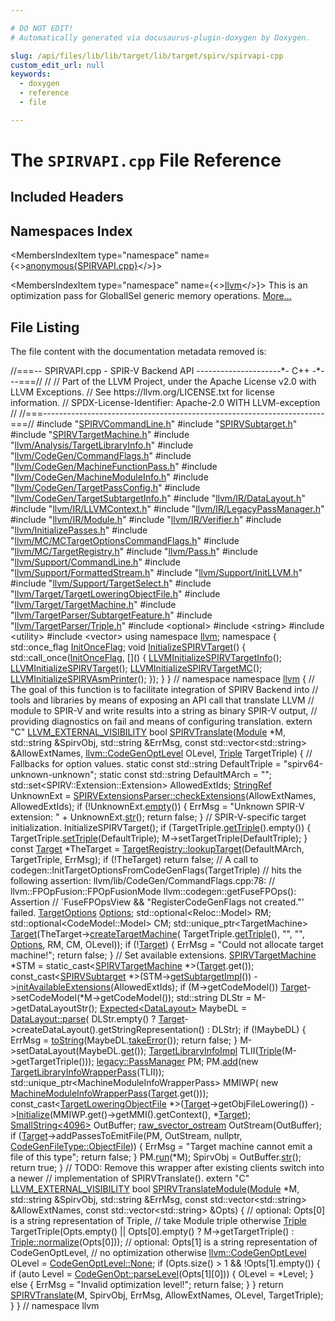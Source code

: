 ```yaml
---

# DO NOT EDIT!
# Automatically generated via docusaurus-plugin-doxygen by Doxygen.

slug: /api/files/lib/lib/target/lib/target/spirv/spirvapi-cpp
custom_edit_url: null
keywords:
  - doxygen
  - reference
  - file

---
```





# The `SPIRVAPI.cpp` File Reference

<DoxygenPage pluginConfig={pluginConfig}>



## Included Headers

<IncludesList>
<IncludesListItem
  filePath="SPIRVCommandLine.h"
  permalink="/docs/api/files/lib/lib/target/lib/target/spirv/spirvcommandline-h"
  isLocal="true" />
<IncludesListItem
  filePath="SPIRVSubtarget.h"
  permalink="/docs/api/files/lib/lib/target/lib/target/spirv/spirvsubtarget-h"
  isLocal="true" />
<IncludesListItem
  filePath="SPIRVTargetMachine.h"
  permalink="/docs/api/files/lib/lib/target/lib/target/spirv/spirvtargetmachine-h"
  isLocal="true" />
<IncludesListItem
  filePath="llvm/Analysis/TargetLibraryInfo.h"
  permalink="/docs/api/files/include/include/llvm/include/llvm/analysis/targetlibraryinfo-h"
  isLocal="true" />
<IncludesListItem
  filePath="llvm/CodeGen/CommandFlags.h"
  permalink="/docs/api/files/include/include/llvm/include/llvm/codegen/commandflags-h"
  isLocal="true" />
<IncludesListItem
  filePath="llvm/CodeGen/MachineFunctionPass.h"
  permalink="/docs/api/files/include/include/llvm/include/llvm/codegen/machinefunctionpass-h"
  isLocal="true" />
<IncludesListItem
  filePath="llvm/CodeGen/MachineModuleInfo.h"
  permalink="/docs/api/files/include/include/llvm/include/llvm/codegen/machinemoduleinfo-h"
  isLocal="true" />
<IncludesListItem
  filePath="llvm/CodeGen/TargetPassConfig.h"
  permalink="/docs/api/files/include/include/llvm/include/llvm/codegen/targetpassconfig-h"
  isLocal="true" />
<IncludesListItem
  filePath="llvm/CodeGen/TargetSubtargetInfo.h"
  permalink="/docs/api/files/include/include/llvm/include/llvm/codegen/targetsubtargetinfo-h"
  isLocal="true" />
<IncludesListItem
  filePath="llvm/IR/DataLayout.h"
  permalink="/docs/api/files/include/include/llvm/include/llvm/ir/datalayout-h"
  isLocal="true" />
<IncludesListItem
  filePath="llvm/IR/LLVMContext.h"
  permalink="/docs/api/files/include/include/llvm/include/llvm/ir/llvmcontext-h"
  isLocal="true" />
<IncludesListItem
  filePath="llvm/IR/LegacyPassManager.h"
  permalink="/docs/api/files/include/include/llvm/include/llvm/ir/legacypassmanager-h"
  isLocal="true" />
<IncludesListItem
  filePath="llvm/IR/Module.h"
  permalink="/docs/api/files/include/include/llvm/include/llvm/ir/module-h"
  isLocal="true" />
<IncludesListItem
  filePath="llvm/IR/Verifier.h"
  permalink="/docs/api/files/include/include/llvm/include/llvm/ir/verifier-h"
  isLocal="true" />
<IncludesListItem
  filePath="llvm/InitializePasses.h"
  permalink="/docs/api/files/include/include/llvm/initializepasses-h"
  isLocal="true" />
<IncludesListItem
  filePath="llvm/MC/MCTargetOptionsCommandFlags.h"
  permalink="/docs/api/files/include/include/llvm/include/llvm/mc/mctargetoptionscommandflags-h"
  isLocal="true" />
<IncludesListItem
  filePath="llvm/MC/TargetRegistry.h"
  permalink="/docs/api/files/include/include/llvm/include/llvm/mc/targetregistry-h"
  isLocal="true" />
<IncludesListItem
  filePath="llvm/Pass.h"
  permalink="/docs/api/files/include/include/llvm/pass-h"
  isLocal="true" />
<IncludesListItem
  filePath="llvm/Support/CommandLine.h"
  permalink="/docs/api/files/include/include/llvm/include/llvm/support/commandline-h"
  isLocal="true" />
<IncludesListItem
  filePath="llvm/Support/FormattedStream.h"
  permalink="/docs/api/files/include/include/llvm/include/llvm/support/formattedstream-h"
  isLocal="true" />
<IncludesListItem
  filePath="llvm/Support/InitLLVM.h"
  permalink="/docs/api/files/include/include/llvm/include/llvm/support/initllvm-h"
  isLocal="true" />
<IncludesListItem
  filePath="llvm/Support/TargetSelect.h"
  permalink="/docs/api/files/include/include/llvm/include/llvm/support/targetselect-h"
  isLocal="true" />
<IncludesListItem
  filePath="llvm/Target/TargetLoweringObjectFile.h"
  permalink="/docs/api/files/include/include/llvm/include/llvm/target/targetloweringobjectfile-h"
  isLocal="true" />
<IncludesListItem
  filePath="llvm/Target/TargetMachine.h"
  permalink="/docs/api/files/include/include/llvm/include/llvm/target/targetmachine-h"
  isLocal="true" />
<IncludesListItem
  filePath="llvm/TargetParser/SubtargetFeature.h"
  permalink="/docs/api/files/include/include/llvm/include/llvm/targetparser/subtargetfeature-h"
  isLocal="true" />
<IncludesListItem
  filePath="llvm/TargetParser/Triple.h"
  permalink="/docs/api/files/include/include/llvm/include/llvm/targetparser/triple-h"
  isLocal="true" />
<IncludesListItem
  filePath="optional"
  permalink=""
  isLocal="false" />
<IncludesListItem
  filePath="string"
  permalink=""
  isLocal="false" />
<IncludesListItem
  filePath="utility"
  permalink=""
  isLocal="false" />
<IncludesListItem
  filePath="vector"
  permalink=""
  isLocal="false" />
</IncludesList>

## Namespaces Index

<MembersIndex>

<MembersIndexItem
  type="namespace"
  name={<><a href="/docs/api/namespaces/anonymous-spirvapi-cpp-">anonymous&#123;SPIRVAPI.cpp&#125;</a></>}>
</MembersIndexItem>

<MembersIndexItem
  type="namespace"
  name={<><a href="/docs/api/namespaces/llvm">llvm</a></>}>
This is an optimization pass for GlobalISel generic memory operations. <a href="/docs/api/namespaces/llvm/#details">More...</a>
</MembersIndexItem>

</MembersIndex>


## File Listing

The file content with the documentation metadata removed is:

<ProgramListing>

<Link id="l00001" /><CodeLine lineNumber="1"><Highlight kind="comment">//===-- SPIRVAPI.cpp - SPIR-V Backend API ---------------------&#42;- C++ -&#42;---===//</Highlight><Highlight kind="normal"></Highlight></CodeLine>
<Link id="l00002" /><CodeLine lineNumber="2"><Highlight kind="normal"></Highlight><Highlight kind="comment">//</Highlight><Highlight kind="normal"></Highlight></CodeLine>
<Link id="l00003" /><CodeLine lineNumber="3"><Highlight kind="normal"></Highlight><Highlight kind="comment">// Part of the LLVM Project, under the Apache License v2.0 with LLVM Exceptions.</Highlight><Highlight kind="normal"></Highlight></CodeLine>
<Link id="l00004" /><CodeLine lineNumber="4"><Highlight kind="normal"></Highlight><Highlight kind="comment">// See https://llvm.org/LICENSE.txt for license information.</Highlight><Highlight kind="normal"></Highlight></CodeLine>
<Link id="l00005" /><CodeLine lineNumber="5"><Highlight kind="normal"></Highlight><Highlight kind="comment">// SPDX-License-Identifier: Apache-2.0 WITH LLVM-exception</Highlight><Highlight kind="normal"></Highlight></CodeLine>
<Link id="l00006" /><CodeLine lineNumber="6"><Highlight kind="normal"></Highlight><Highlight kind="comment">//</Highlight><Highlight kind="normal"></Highlight></CodeLine>
<Link id="l00007" /><CodeLine lineNumber="7"><Highlight kind="normal"></Highlight><Highlight kind="comment">//===----------------------------------------------------------------------===//</Highlight><Highlight kind="normal"></Highlight></CodeLine>
<Link id="l00008" /><CodeLine lineNumber="8"><Highlight kind="normal"></Highlight></CodeLine>
<Link id="l00009" /><CodeLine lineNumber="9"><Highlight kind="normal"></Highlight><Highlight kind="preprocessor">#include &quot;<a href="/docs/api/files/lib/lib/target/lib/target/spirv/spirvcommandline-h">SPIRVCommandLine.h</a>&quot;</Highlight><Highlight kind="normal"></Highlight></CodeLine>
<Link id="l00010" /><CodeLine lineNumber="10"><Highlight kind="normal"></Highlight><Highlight kind="preprocessor">#include &quot;<a href="/docs/api/files/lib/lib/target/lib/target/spirv/spirvsubtarget-h">SPIRVSubtarget.h</a>&quot;</Highlight><Highlight kind="normal"></Highlight></CodeLine>
<Link id="l00011" /><CodeLine lineNumber="11"><Highlight kind="normal"></Highlight><Highlight kind="preprocessor">#include &quot;<a href="/docs/api/files/lib/lib/target/lib/target/spirv/spirvtargetmachine-h">SPIRVTargetMachine.h</a>&quot;</Highlight><Highlight kind="normal"></Highlight></CodeLine>
<Link id="l00012" /><CodeLine lineNumber="12"><Highlight kind="normal"></Highlight><Highlight kind="preprocessor">#include &quot;<a href="/docs/api/files/include/include/llvm/include/llvm/analysis/targetlibraryinfo-h">llvm/Analysis/TargetLibraryInfo.h</a>&quot;</Highlight><Highlight kind="normal"></Highlight></CodeLine>
<Link id="l00013" /><CodeLine lineNumber="13"><Highlight kind="normal"></Highlight><Highlight kind="preprocessor">#include &quot;<a href="/docs/api/files/include/include/llvm/include/llvm/codegen/commandflags-h">llvm/CodeGen/CommandFlags.h</a>&quot;</Highlight><Highlight kind="normal"></Highlight></CodeLine>
<Link id="l00014" /><CodeLine lineNumber="14"><Highlight kind="normal"></Highlight><Highlight kind="preprocessor">#include &quot;<a href="/docs/api/files/include/include/llvm/include/llvm/codegen/machinefunctionpass-h">llvm/CodeGen/MachineFunctionPass.h</a>&quot;</Highlight><Highlight kind="normal"></Highlight></CodeLine>
<Link id="l00015" /><CodeLine lineNumber="15"><Highlight kind="normal"></Highlight><Highlight kind="preprocessor">#include &quot;<a href="/docs/api/files/include/include/llvm/include/llvm/codegen/machinemoduleinfo-h">llvm/CodeGen/MachineModuleInfo.h</a>&quot;</Highlight><Highlight kind="normal"></Highlight></CodeLine>
<Link id="l00016" /><CodeLine lineNumber="16"><Highlight kind="normal"></Highlight><Highlight kind="preprocessor">#include &quot;<a href="/docs/api/files/include/include/llvm/include/llvm/codegen/targetpassconfig-h">llvm/CodeGen/TargetPassConfig.h</a>&quot;</Highlight><Highlight kind="normal"></Highlight></CodeLine>
<Link id="l00017" /><CodeLine lineNumber="17"><Highlight kind="normal"></Highlight><Highlight kind="preprocessor">#include &quot;<a href="/docs/api/files/include/include/llvm/include/llvm/codegen/targetsubtargetinfo-h">llvm/CodeGen/TargetSubtargetInfo.h</a>&quot;</Highlight><Highlight kind="normal"></Highlight></CodeLine>
<Link id="l00018" /><CodeLine lineNumber="18"><Highlight kind="normal"></Highlight><Highlight kind="preprocessor">#include &quot;<a href="/docs/api/files/include/include/llvm/include/llvm/ir/datalayout-h">llvm/IR/DataLayout.h</a>&quot;</Highlight><Highlight kind="normal"></Highlight></CodeLine>
<Link id="l00019" /><CodeLine lineNumber="19"><Highlight kind="normal"></Highlight><Highlight kind="preprocessor">#include &quot;<a href="/docs/api/files/include/include/llvm/include/llvm/ir/llvmcontext-h">llvm/IR/LLVMContext.h</a>&quot;</Highlight><Highlight kind="normal"></Highlight></CodeLine>
<Link id="l00020" /><CodeLine lineNumber="20"><Highlight kind="normal"></Highlight><Highlight kind="preprocessor">#include &quot;<a href="/docs/api/files/include/include/llvm/include/llvm/ir/legacypassmanager-h">llvm/IR/LegacyPassManager.h</a>&quot;</Highlight><Highlight kind="normal"></Highlight></CodeLine>
<Link id="l00021" /><CodeLine lineNumber="21"><Highlight kind="normal"></Highlight><Highlight kind="preprocessor">#include &quot;<a href="/docs/api/files/include/include/llvm/include/llvm/ir/module-h">llvm/IR/Module.h</a>&quot;</Highlight><Highlight kind="normal"></Highlight></CodeLine>
<Link id="l00022" /><CodeLine lineNumber="22"><Highlight kind="normal"></Highlight><Highlight kind="preprocessor">#include &quot;<a href="/docs/api/files/include/include/llvm/include/llvm/ir/verifier-h">llvm/IR/Verifier.h</a>&quot;</Highlight><Highlight kind="normal"></Highlight></CodeLine>
<Link id="l00023" /><CodeLine lineNumber="23"><Highlight kind="normal"></Highlight><Highlight kind="preprocessor">#include &quot;<a href="/docs/api/files/include/include/llvm/initializepasses-h">llvm/InitializePasses.h</a>&quot;</Highlight><Highlight kind="normal"></Highlight></CodeLine>
<Link id="l00024" /><CodeLine lineNumber="24"><Highlight kind="normal"></Highlight><Highlight kind="preprocessor">#include &quot;<a href="/docs/api/files/include/include/llvm/include/llvm/mc/mctargetoptionscommandflags-h">llvm/MC/MCTargetOptionsCommandFlags.h</a>&quot;</Highlight><Highlight kind="normal"></Highlight></CodeLine>
<Link id="l00025" /><CodeLine lineNumber="25"><Highlight kind="normal"></Highlight><Highlight kind="preprocessor">#include &quot;<a href="/docs/api/files/include/include/llvm/include/llvm/mc/targetregistry-h">llvm/MC/TargetRegistry.h</a>&quot;</Highlight><Highlight kind="normal"></Highlight></CodeLine>
<Link id="l00026" /><CodeLine lineNumber="26"><Highlight kind="normal"></Highlight><Highlight kind="preprocessor">#include &quot;<a href="/docs/api/files/include/include/llvm/pass-h">llvm/Pass.h</a>&quot;</Highlight><Highlight kind="normal"></Highlight></CodeLine>
<Link id="l00027" /><CodeLine lineNumber="27"><Highlight kind="normal"></Highlight><Highlight kind="preprocessor">#include &quot;<a href="/docs/api/files/include/include/llvm/include/llvm/support/commandline-h">llvm/Support/CommandLine.h</a>&quot;</Highlight><Highlight kind="normal"></Highlight></CodeLine>
<Link id="l00028" /><CodeLine lineNumber="28"><Highlight kind="normal"></Highlight><Highlight kind="preprocessor">#include &quot;<a href="/docs/api/files/include/include/llvm/include/llvm/support/formattedstream-h">llvm/Support/FormattedStream.h</a>&quot;</Highlight><Highlight kind="normal"></Highlight></CodeLine>
<Link id="l00029" /><CodeLine lineNumber="29"><Highlight kind="normal"></Highlight><Highlight kind="preprocessor">#include &quot;<a href="/docs/api/files/include/include/llvm/include/llvm/support/initllvm-h">llvm/Support/InitLLVM.h</a>&quot;</Highlight><Highlight kind="normal"></Highlight></CodeLine>
<Link id="l00030" /><CodeLine lineNumber="30"><Highlight kind="normal"></Highlight><Highlight kind="preprocessor">#include &quot;<a href="/docs/api/files/include/include/llvm/include/llvm/support/targetselect-h">llvm/Support/TargetSelect.h</a>&quot;</Highlight><Highlight kind="normal"></Highlight></CodeLine>
<Link id="l00031" /><CodeLine lineNumber="31"><Highlight kind="normal"></Highlight><Highlight kind="preprocessor">#include &quot;<a href="/docs/api/files/include/include/llvm/include/llvm/target/targetloweringobjectfile-h">llvm/Target/TargetLoweringObjectFile.h</a>&quot;</Highlight><Highlight kind="normal"></Highlight></CodeLine>
<Link id="l00032" /><CodeLine lineNumber="32"><Highlight kind="normal"></Highlight><Highlight kind="preprocessor">#include &quot;<a href="/docs/api/files/include/include/llvm/include/llvm/target/targetmachine-h">llvm/Target/TargetMachine.h</a>&quot;</Highlight><Highlight kind="normal"></Highlight></CodeLine>
<Link id="l00033" /><CodeLine lineNumber="33"><Highlight kind="normal"></Highlight><Highlight kind="preprocessor">#include &quot;<a href="/docs/api/files/include/include/llvm/include/llvm/targetparser/subtargetfeature-h">llvm/TargetParser/SubtargetFeature.h</a>&quot;</Highlight><Highlight kind="normal"></Highlight></CodeLine>
<Link id="l00034" /><CodeLine lineNumber="34"><Highlight kind="normal"></Highlight><Highlight kind="preprocessor">#include &quot;<a href="/docs/api/files/include/include/llvm/include/llvm/targetparser/triple-h">llvm/TargetParser/Triple.h</a>&quot;</Highlight><Highlight kind="normal"></Highlight></CodeLine>
<Link id="l00035" /><CodeLine lineNumber="35"><Highlight kind="normal"></Highlight><Highlight kind="preprocessor">#include &lt;optional&gt;</Highlight><Highlight kind="normal"></Highlight></CodeLine>
<Link id="l00036" /><CodeLine lineNumber="36"><Highlight kind="normal"></Highlight><Highlight kind="preprocessor">#include &lt;string&gt;</Highlight><Highlight kind="normal"></Highlight></CodeLine>
<Link id="l00037" /><CodeLine lineNumber="37"><Highlight kind="normal"></Highlight><Highlight kind="preprocessor">#include &lt;utility&gt;</Highlight><Highlight kind="normal"></Highlight></CodeLine>
<Link id="l00038" /><CodeLine lineNumber="38"><Highlight kind="normal"></Highlight><Highlight kind="preprocessor">#include &lt;vector&gt;</Highlight><Highlight kind="normal"></Highlight></CodeLine>
<Link id="l00039" /><CodeLine lineNumber="39"><Highlight kind="normal"></Highlight></CodeLine>
<Link id="l00040" /><CodeLine lineNumber="40"><Highlight kind="normal"></Highlight><Highlight kind="keyword">using namespace </Highlight><Highlight kind="normal"><a href="/docs/api/namespaces/llvm">llvm</a>;</Highlight></CodeLine>
<Link id="l00041" /><CodeLine lineNumber="41"><Highlight kind="normal"></Highlight></CodeLine>
<Link id="l00042" /><CodeLine lineNumber="42" lineLink="/docs/api/namespaces/anonymous-spirvapi-cpp-"><Highlight kind="normal"></Highlight><Highlight kind="keyword">namespace </Highlight><Highlight kind="normal">&#123;</Highlight></CodeLine>
<Link id="l00043" /><CodeLine lineNumber="43"><Highlight kind="normal"></Highlight></CodeLine>
<Link id="l00044" /><CodeLine lineNumber="44" lineLink="/docs/api/namespaces/anonymous-spirvapi-cpp-/#a3bd3e6afe703c9e5978847a040139e94"><Highlight kind="normal">std::once&#95;flag <a href="/docs/api/namespaces/anonymous-spirvapi-cpp-/#a3bd3e6afe703c9e5978847a040139e94">InitOnceFlag</a>;</Highlight></CodeLine>
<Link id="l00045" /><CodeLine lineNumber="45" lineLink="/docs/api/namespaces/anonymous-spirvapi-cpp-/#aab23f4c76e5ebe2ab3d8ae0a0babffc6"><Highlight kind="normal"></Highlight><Highlight kind="keywordtype">void</Highlight><Highlight kind="normal"> <a href="/docs/api/namespaces/anonymous-spirvapi-cpp-/#aab23f4c76e5ebe2ab3d8ae0a0babffc6">InitializeSPIRVTarget</a>() &#123;</Highlight></CodeLine>
<Link id="l00046" /><CodeLine lineNumber="46"><Highlight kind="normal">  std::call&#95;once(<a href="/docs/api/namespaces/anonymous-spirvapi-cpp-/#a3bd3e6afe703c9e5978847a040139e94">InitOnceFlag</a>, &#91;&#93;() &#123;</Highlight></CodeLine>
<Link id="l00047" /><CodeLine lineNumber="47"><Highlight kind="normal">    <a href="/docs/api/files/lib/lib/target/lib/target/spirv/lib/target/spirv/targetinfo/spirvtargetinfo-cpp/#ae4afd27cf19cb5c6c4eea7af67677b32">LLVMInitializeSPIRVTargetInfo</a>();</Highlight></CodeLine>
<Link id="l00048" /><CodeLine lineNumber="48"><Highlight kind="normal">    <a href="/docs/api/files/lib/lib/target/lib/target/spirv/spirvtargetmachine-cpp/#aa3b9ca78bbd44f9b9c4417b261aa1175">LLVMInitializeSPIRVTarget</a>();</Highlight></CodeLine>
<Link id="l00049" /><CodeLine lineNumber="49"><Highlight kind="normal">    <a href="/docs/api/files/lib/lib/target/lib/target/spirv/lib/target/spirv/mctargetdesc/spirvmctargetdesc-cpp/#a9615460be0935d2aab84ea024c2d821b">LLVMInitializeSPIRVTargetMC</a>();</Highlight></CodeLine>
<Link id="l00050" /><CodeLine lineNumber="50"><Highlight kind="normal">    <a href="/docs/api/files/lib/lib/target/lib/target/spirv/spirvasmprinter-cpp/#a342e1e4047a4dc10fb8178734def15ff">LLVMInitializeSPIRVAsmPrinter</a>();</Highlight></CodeLine>
<Link id="l00051" /><CodeLine lineNumber="51"><Highlight kind="normal">  &#125;);</Highlight></CodeLine>
<Link id="l00052" /><CodeLine lineNumber="52"><Highlight kind="normal">&#125;</Highlight></CodeLine>
<Link id="l00053" /><CodeLine lineNumber="53"><Highlight kind="normal">&#125; </Highlight><Highlight kind="comment">// namespace</Highlight><Highlight kind="normal"></Highlight></CodeLine>
<Link id="l00054" /><CodeLine lineNumber="54"><Highlight kind="normal"></Highlight></CodeLine>
<Link id="l00055" /><CodeLine lineNumber="55"><Highlight kind="normal"></Highlight><Highlight kind="keyword">namespace </Highlight><Highlight kind="normal"><a href="/docs/api/namespaces/llvm">llvm</a> &#123;</Highlight></CodeLine>
<Link id="l00056" /><CodeLine lineNumber="56"><Highlight kind="normal"></Highlight></CodeLine>
<Link id="l00057" /><CodeLine lineNumber="57"><Highlight kind="normal"></Highlight><Highlight kind="comment">// The goal of this function is to facilitate integration of SPIRV Backend into</Highlight><Highlight kind="normal"></Highlight></CodeLine>
<Link id="l00058" /><CodeLine lineNumber="58"><Highlight kind="normal"></Highlight><Highlight kind="comment">// tools and libraries by means of exposing an API call that translate LLVM</Highlight><Highlight kind="normal"></Highlight></CodeLine>
<Link id="l00059" /><CodeLine lineNumber="59"><Highlight kind="normal"></Highlight><Highlight kind="comment">// module to SPIR-V and write results into a string as binary SPIR-V output,</Highlight><Highlight kind="normal"></Highlight></CodeLine>
<Link id="l00060" /><CodeLine lineNumber="60"><Highlight kind="normal"></Highlight><Highlight kind="comment">// providing diagnostics on fail and means of configuring translation.</Highlight><Highlight kind="normal"></Highlight></CodeLine>
<Link id="l00061" /><CodeLine lineNumber="61"><Highlight kind="normal"></Highlight><Highlight kind="keyword">extern</Highlight><Highlight kind="normal"> </Highlight><Highlight kind="stringliteral">&quot;C&quot;</Highlight><Highlight kind="normal"> <a href="/docs/api/files/include/include/llvm/include/llvm/support/compiler-h/#adeb6f14d9f377993d79fae2efb34ecac">LLVM&#95;EXTERNAL&#95;VISIBILITY</a> </Highlight><Highlight kind="keywordtype">bool</Highlight><Highlight kind="normal"></Highlight></CodeLine>
<Link id="l00062" /><CodeLine lineNumber="62" lineLink="/docs/api/namespaces/llvm/#a6d9c43797976f73bdbe0c75995f84865"><Highlight kind="normal"><a href="/docs/api/namespaces/llvm/#a6d9c43797976f73bdbe0c75995f84865">SPIRVTranslate</a>(<a href="/docs/api/classes/llvm/module">Module</a> &#42;M, std::string &amp;SpirvObj, std::string &amp;ErrMsg,</Highlight></CodeLine>
<Link id="l00063" /><CodeLine lineNumber="63"><Highlight kind="normal">               </Highlight><Highlight kind="keyword">const</Highlight><Highlight kind="normal"> std::vector&lt;std::string&gt; &amp;AllowExtNames,</Highlight></CodeLine>
<Link id="l00064" /><CodeLine lineNumber="64"><Highlight kind="normal">               <a href="/docs/api/namespaces/llvm/#a8ec1bf8d7b792ca9fac56f8514db18d2">llvm::CodeGenOptLevel</a> OLevel, <a href="/docs/api/classes/llvm/triple">Triple</a> TargetTriple) &#123;</Highlight></CodeLine>
<Link id="l00065" /><CodeLine lineNumber="65"><Highlight kind="normal">  </Highlight><Highlight kind="comment">// Fallbacks for option values.</Highlight><Highlight kind="normal"></Highlight></CodeLine>
<Link id="l00066" /><CodeLine lineNumber="66"><Highlight kind="normal">  </Highlight><Highlight kind="keyword">static</Highlight><Highlight kind="normal"> </Highlight><Highlight kind="keyword">const</Highlight><Highlight kind="normal"> std::string DefaultTriple = </Highlight><Highlight kind="stringliteral">&quot;spirv64-unknown-unknown&quot;</Highlight><Highlight kind="normal">;</Highlight></CodeLine>
<Link id="l00067" /><CodeLine lineNumber="67"><Highlight kind="normal">  </Highlight><Highlight kind="keyword">static</Highlight><Highlight kind="normal"> </Highlight><Highlight kind="keyword">const</Highlight><Highlight kind="normal"> std::string DefaultMArch = </Highlight><Highlight kind="stringliteral">&quot;&quot;</Highlight><Highlight kind="normal">;</Highlight></CodeLine>
<Link id="l00068" /><CodeLine lineNumber="68"><Highlight kind="normal"></Highlight></CodeLine>
<Link id="l00069" /><CodeLine lineNumber="69"><Highlight kind="normal">  std::set&lt;SPIRV::Extension::Extension&gt; AllowedExtIds;</Highlight></CodeLine>
<Link id="l00070" /><CodeLine lineNumber="70"><Highlight kind="normal">  <a href="/docs/api/classes/llvm/stringref">StringRef</a> UnknownExt =</Highlight></CodeLine>
<Link id="l00071" /><CodeLine lineNumber="71"><Highlight kind="normal">      <a href="/docs/api/structs/llvm/spirvextensionsparser/#a1565934563ca4588b6385767ae235516">SPIRVExtensionsParser::checkExtensions</a>(AllowExtNames, AllowedExtIds);</Highlight></CodeLine>
<Link id="l00072" /><CodeLine lineNumber="72"><Highlight kind="normal">  </Highlight><Highlight kind="keywordflow">if</Highlight><Highlight kind="normal"> (!UnknownExt.<a href="/docs/api/classes/llvm/stringref/#a2dc80c585ad5882da8cae7b5968f7e74">empty</a>()) &#123;</Highlight></CodeLine>
<Link id="l00073" /><CodeLine lineNumber="73"><Highlight kind="normal">    ErrMsg = </Highlight><Highlight kind="stringliteral">&quot;Unknown SPIR-V extension: &quot;</Highlight><Highlight kind="normal"> + UnknownExt.<a href="/docs/api/classes/llvm/stringref/#a223dd14e7d12bc5cea01889b972a98b2">str</a>();</Highlight></CodeLine>
<Link id="l00074" /><CodeLine lineNumber="74"><Highlight kind="normal">    </Highlight><Highlight kind="keywordflow">return</Highlight><Highlight kind="normal"> </Highlight><Highlight kind="keyword">false</Highlight><Highlight kind="normal">;</Highlight></CodeLine>
<Link id="l00075" /><CodeLine lineNumber="75"><Highlight kind="normal">  &#125;</Highlight></CodeLine>
<Link id="l00076" /><CodeLine lineNumber="76"><Highlight kind="normal"></Highlight></CodeLine>
<Link id="l00077" /><CodeLine lineNumber="77"><Highlight kind="normal">  </Highlight><Highlight kind="comment">// SPIR-V-specific target initialization.</Highlight><Highlight kind="normal"></Highlight></CodeLine>
<Link id="l00078" /><CodeLine lineNumber="78"><Highlight kind="normal">  InitializeSPIRVTarget();</Highlight></CodeLine>
<Link id="l00079" /><CodeLine lineNumber="79"><Highlight kind="normal"></Highlight></CodeLine>
<Link id="l00080" /><CodeLine lineNumber="80"><Highlight kind="normal">  </Highlight><Highlight kind="keywordflow">if</Highlight><Highlight kind="normal"> (TargetTriple.<a href="/docs/api/classes/llvm/triple/#a7bc9985614536143e793244dfb66028c">getTriple</a>().empty()) &#123;</Highlight></CodeLine>
<Link id="l00081" /><CodeLine lineNumber="81"><Highlight kind="normal">    TargetTriple.<a href="/docs/api/classes/llvm/triple/#a58ffeec08324cdbd301158e5ef874cc3">setTriple</a>(DefaultTriple);</Highlight></CodeLine>
<Link id="l00082" /><CodeLine lineNumber="82"><Highlight kind="normal">    M-&gt;setTargetTriple(DefaultTriple);</Highlight></CodeLine>
<Link id="l00083" /><CodeLine lineNumber="83"><Highlight kind="normal">  &#125;</Highlight></CodeLine>
<Link id="l00084" /><CodeLine lineNumber="84"><Highlight kind="normal">  </Highlight><Highlight kind="keyword">const</Highlight><Highlight kind="normal"> <a href="/docs/api/classes/llvm/target">Target</a> &#42;TheTarget =</Highlight></CodeLine>
<Link id="l00085" /><CodeLine lineNumber="85"><Highlight kind="normal">      <a href="/docs/api/structs/llvm/targetregistry/#a85a69009ec328d5835241f56fb62cc6d">TargetRegistry::lookupTarget</a>(DefaultMArch, TargetTriple, ErrMsg);</Highlight></CodeLine>
<Link id="l00086" /><CodeLine lineNumber="86"><Highlight kind="normal">  </Highlight><Highlight kind="keywordflow">if</Highlight><Highlight kind="normal"> (!TheTarget)</Highlight></CodeLine>
<Link id="l00087" /><CodeLine lineNumber="87"><Highlight kind="normal">    </Highlight><Highlight kind="keywordflow">return</Highlight><Highlight kind="normal"> </Highlight><Highlight kind="keyword">false</Highlight><Highlight kind="normal">;</Highlight></CodeLine>
<Link id="l00088" /><CodeLine lineNumber="88"><Highlight kind="normal"></Highlight></CodeLine>
<Link id="l00089" /><CodeLine lineNumber="89"><Highlight kind="normal">  </Highlight><Highlight kind="comment">// A call to codegen::InitTargetOptionsFromCodeGenFlags(TargetTriple)</Highlight><Highlight kind="normal"></Highlight></CodeLine>
<Link id="l00090" /><CodeLine lineNumber="90"><Highlight kind="normal">  </Highlight><Highlight kind="comment">// hits the following assertion: llvm/lib/CodeGen/CommandFlags.cpp:78:</Highlight><Highlight kind="normal"></Highlight></CodeLine>
<Link id="l00091" /><CodeLine lineNumber="91"><Highlight kind="normal">  </Highlight><Highlight kind="comment">// llvm::FPOpFusion::FPOpFusionMode llvm::codegen::getFuseFPOps(): Assertion</Highlight><Highlight kind="normal"></Highlight></CodeLine>
<Link id="l00092" /><CodeLine lineNumber="92"><Highlight kind="normal">  </Highlight><Highlight kind="comment">// &#96;FuseFPOpsView &amp;&amp; &quot;RegisterCodeGenFlags not created.&quot;&#39; failed.</Highlight><Highlight kind="normal"></Highlight></CodeLine>
<Link id="l00093" /><CodeLine lineNumber="93"><Highlight kind="normal">  <a href="/docs/api/classes/llvm/targetoptions">TargetOptions</a> <a href="/docs/api/files/lib/lib/debuginfo/lib/debuginfo/logicalview/lib/debuginfo/logicalview/core/lvoptions-cpp/#ab4088b7a11f3cbc38ac16a6e9c72494e">Options</a>;</Highlight></CodeLine>
<Link id="l00094" /><CodeLine lineNumber="94"><Highlight kind="normal">  std::optional&lt;Reloc::Model&gt; RM;</Highlight></CodeLine>
<Link id="l00095" /><CodeLine lineNumber="95"><Highlight kind="normal">  std::optional&lt;CodeModel::Model&gt; CM;</Highlight></CodeLine>
<Link id="l00096" /><CodeLine lineNumber="96"><Highlight kind="normal">  std::unique&#95;ptr&lt;TargetMachine&gt; <a href="/docs/api/classes/llvm/target">Target</a>(TheTarget-&gt;<a href="/docs/api/classes/llvm/target/#a97b31e68ba164458a37e49e7d1053fc1">createTargetMachine</a>(</Highlight></CodeLine>
<Link id="l00097" /><CodeLine lineNumber="97"><Highlight kind="normal">      TargetTriple.<a href="/docs/api/classes/llvm/triple/#a7bc9985614536143e793244dfb66028c">getTriple</a>(), </Highlight><Highlight kind="stringliteral">&quot;&quot;</Highlight><Highlight kind="normal">, </Highlight><Highlight kind="stringliteral">&quot;&quot;</Highlight><Highlight kind="normal">, <a href="/docs/api/files/lib/lib/debuginfo/lib/debuginfo/logicalview/lib/debuginfo/logicalview/core/lvoptions-cpp/#ab4088b7a11f3cbc38ac16a6e9c72494e">Options</a>, RM, CM, OLevel));</Highlight></CodeLine>
<Link id="l00098" /><CodeLine lineNumber="98"><Highlight kind="normal">  </Highlight><Highlight kind="keywordflow">if</Highlight><Highlight kind="normal"> (!<a href="/docs/api/classes/llvm/target">Target</a>) &#123;</Highlight></CodeLine>
<Link id="l00099" /><CodeLine lineNumber="99"><Highlight kind="normal">    ErrMsg = </Highlight><Highlight kind="stringliteral">&quot;Could not allocate target machine!&quot;</Highlight><Highlight kind="normal">;</Highlight></CodeLine>
<Link id="l00100" /><CodeLine lineNumber="100"><Highlight kind="normal">    </Highlight><Highlight kind="keywordflow">return</Highlight><Highlight kind="normal"> </Highlight><Highlight kind="keyword">false</Highlight><Highlight kind="normal">;</Highlight></CodeLine>
<Link id="l00101" /><CodeLine lineNumber="101"><Highlight kind="normal">  &#125;</Highlight></CodeLine>
<Link id="l00102" /><CodeLine lineNumber="102"><Highlight kind="normal"></Highlight></CodeLine>
<Link id="l00103" /><CodeLine lineNumber="103"><Highlight kind="normal">  </Highlight><Highlight kind="comment">// Set available extensions.</Highlight><Highlight kind="normal"></Highlight></CodeLine>
<Link id="l00104" /><CodeLine lineNumber="104"><Highlight kind="normal">  <a href="/docs/api/classes/llvm/spirvtargetmachine">SPIRVTargetMachine</a> &#42;STM = </Highlight><Highlight kind="keyword">static&#95;cast&lt;</Highlight><Highlight kind="normal"><a href="/docs/api/classes/llvm/spirvtargetmachine">SPIRVTargetMachine</a> &#42;</Highlight><Highlight kind="keyword">&gt;</Highlight><Highlight kind="normal">(<a href="/docs/api/classes/llvm/target">Target</a>.get());</Highlight></CodeLine>
<Link id="l00105" /><CodeLine lineNumber="105"><Highlight kind="normal">  </Highlight><Highlight kind="keyword">const&#95;cast&lt;</Highlight><Highlight kind="normal"><a href="/docs/api/classes/llvm/spirvsubtarget">SPIRVSubtarget</a> &#42;</Highlight><Highlight kind="keyword">&gt;</Highlight><Highlight kind="normal">(STM-&gt;<a href="/docs/api/classes/llvm/spirvtargetmachine/#a82e0d4a5c02bd217bcc784e2aaea7835">getSubtargetImpl</a>())</Highlight></CodeLine>
<Link id="l00106" /><CodeLine lineNumber="106"><Highlight kind="normal">      -&gt;<a href="/docs/api/classes/llvm/spirvsubtarget/#ab80111a60a76be072a54e1299e3b1536">initAvailableExtensions</a>(AllowedExtIds);</Highlight></CodeLine>
<Link id="l00107" /><CodeLine lineNumber="107"><Highlight kind="normal"></Highlight></CodeLine>
<Link id="l00108" /><CodeLine lineNumber="108"><Highlight kind="normal">  </Highlight><Highlight kind="keywordflow">if</Highlight><Highlight kind="normal"> (M-&gt;getCodeModel())</Highlight></CodeLine>
<Link id="l00109" /><CodeLine lineNumber="109"><Highlight kind="normal">    <a href="/docs/api/classes/llvm/target">Target</a>-&gt;setCodeModel(&#42;M-&gt;getCodeModel());</Highlight></CodeLine>
<Link id="l00110" /><CodeLine lineNumber="110"><Highlight kind="normal"></Highlight></CodeLine>
<Link id="l00111" /><CodeLine lineNumber="111"><Highlight kind="normal">  std::string DLStr = M-&gt;getDataLayoutStr();</Highlight></CodeLine>
<Link id="l00112" /><CodeLine lineNumber="112"><Highlight kind="normal">  <a href="/docs/api/classes/llvm/expected">Expected&lt;DataLayout&gt;</a> MaybeDL = <a href="/docs/api/classes/llvm/datalayout/#af9e5099e50182fb0c8dcfb57c476bd2c">DataLayout::parse</a>(</Highlight></CodeLine>
<Link id="l00113" /><CodeLine lineNumber="113"><Highlight kind="normal">      DLStr.empty() ? <a href="/docs/api/classes/llvm/target">Target</a>-&gt;createDataLayout().getStringRepresentation()</Highlight></CodeLine>
<Link id="l00114" /><CodeLine lineNumber="114"><Highlight kind="normal">                    : DLStr);</Highlight></CodeLine>
<Link id="l00115" /><CodeLine lineNumber="115"><Highlight kind="normal">  </Highlight><Highlight kind="keywordflow">if</Highlight><Highlight kind="normal"> (!MaybeDL) &#123;</Highlight></CodeLine>
<Link id="l00116" /><CodeLine lineNumber="116"><Highlight kind="normal">    ErrMsg = <a href="/docs/api/namespaces/llvm/#aba83a013c55b19255697393a10d9165e">toString</a>(MaybeDL.<a href="/docs/api/classes/llvm/expected/#a94789df4ebd03dc008e8adebaa66ac1f">takeError</a>());</Highlight></CodeLine>
<Link id="l00117" /><CodeLine lineNumber="117"><Highlight kind="normal">    </Highlight><Highlight kind="keywordflow">return</Highlight><Highlight kind="normal"> </Highlight><Highlight kind="keyword">false</Highlight><Highlight kind="normal">;</Highlight></CodeLine>
<Link id="l00118" /><CodeLine lineNumber="118"><Highlight kind="normal">  &#125;</Highlight></CodeLine>
<Link id="l00119" /><CodeLine lineNumber="119"><Highlight kind="normal">  M-&gt;setDataLayout(MaybeDL.<a href="/docs/api/classes/llvm/expected/#ad26ecbb6920f4ea55f5ed4f64e52342d">get</a>());</Highlight></CodeLine>
<Link id="l00120" /><CodeLine lineNumber="120"><Highlight kind="normal"></Highlight></CodeLine>
<Link id="l00121" /><CodeLine lineNumber="121"><Highlight kind="normal">  <a href="/docs/api/classes/llvm/targetlibraryinfoimpl">TargetLibraryInfoImpl</a> TLII(<a href="/docs/api/classes/llvm/triple">Triple</a>(M-&gt;getTargetTriple()));</Highlight></CodeLine>
<Link id="l00122" /><CodeLine lineNumber="122"><Highlight kind="normal">  <a href="/docs/api/classes/llvm/legacy/passmanager">legacy::PassManager</a> PM;</Highlight></CodeLine>
<Link id="l00123" /><CodeLine lineNumber="123"><Highlight kind="normal">  PM.<a href="/docs/api/classes/llvm/legacy/passmanager/#a0b57c8c0b51669836bd9adc00b2e8f40">add</a>(</Highlight><Highlight kind="keyword">new</Highlight><Highlight kind="normal"> <a href="/docs/api/classes/llvm/targetlibraryinfowrapperpass">TargetLibraryInfoWrapperPass</a>(TLII));</Highlight></CodeLine>
<Link id="l00124" /><CodeLine lineNumber="124"><Highlight kind="normal">  std::unique&#95;ptr&lt;MachineModuleInfoWrapperPass&gt; MMIWP(</Highlight></CodeLine>
<Link id="l00125" /><CodeLine lineNumber="125"><Highlight kind="normal">      </Highlight><Highlight kind="keyword">new</Highlight><Highlight kind="normal"> <a href="/docs/api/classes/llvm/machinemoduleinfowrapperpass">MachineModuleInfoWrapperPass</a>(<a href="/docs/api/classes/llvm/target">Target</a>.get()));</Highlight></CodeLine>
<Link id="l00126" /><CodeLine lineNumber="126"><Highlight kind="normal">  </Highlight><Highlight kind="keyword">const&#95;cast&lt;</Highlight><Highlight kind="normal"><a href="/docs/api/classes/llvm/targetloweringobjectfile">TargetLoweringObjectFile</a> &#42;</Highlight><Highlight kind="keyword">&gt;</Highlight><Highlight kind="normal">(<a href="/docs/api/classes/llvm/target">Target</a>-&gt;getObjFileLowering())</Highlight></CodeLine>
<Link id="l00127" /><CodeLine lineNumber="127"><Highlight kind="normal">      -&gt;<a href="/docs/api/classes/llvm/targetloweringobjectfile/#a61a9950a12d517382dd40feb73973aea">Initialize</a>(MMIWP.get()-&gt;getMMI().getContext(), &#42;<a href="/docs/api/classes/llvm/target">Target</a>);</Highlight></CodeLine>
<Link id="l00128" /><CodeLine lineNumber="128"><Highlight kind="normal"></Highlight></CodeLine>
<Link id="l00129" /><CodeLine lineNumber="129"><Highlight kind="normal">  <a href="/docs/api/classes/llvm/smallstring">SmallString&lt;4096&gt;</a> OutBuffer;</Highlight></CodeLine>
<Link id="l00130" /><CodeLine lineNumber="130"><Highlight kind="normal">  <a href="/docs/api/classes/llvm/raw-svector-ostream">raw&#95;svector&#95;ostream</a> OutStream(OutBuffer);</Highlight></CodeLine>
<Link id="l00131" /><CodeLine lineNumber="131"><Highlight kind="normal">  </Highlight><Highlight kind="keywordflow">if</Highlight><Highlight kind="normal"> (<a href="/docs/api/classes/llvm/target">Target</a>-&gt;addPassesToEmitFile(PM, OutStream, </Highlight><Highlight kind="keyword">nullptr</Highlight><Highlight kind="normal">,</Highlight></CodeLine>
<Link id="l00132" /><CodeLine lineNumber="132"><Highlight kind="normal">                                  <a href="/docs/api/namespaces/llvm/#a73b761f8d40500a5a28889569526b260a95aca07e95d9459c1bb31f4e7f9fda10">CodeGenFileType::ObjectFile</a>)) &#123;</Highlight></CodeLine>
<Link id="l00133" /><CodeLine lineNumber="133"><Highlight kind="normal">    ErrMsg = </Highlight><Highlight kind="stringliteral">&quot;Target machine cannot emit a file of this type&quot;</Highlight><Highlight kind="normal">;</Highlight></CodeLine>
<Link id="l00134" /><CodeLine lineNumber="134"><Highlight kind="normal">    </Highlight><Highlight kind="keywordflow">return</Highlight><Highlight kind="normal"> </Highlight><Highlight kind="keyword">false</Highlight><Highlight kind="normal">;</Highlight></CodeLine>
<Link id="l00135" /><CodeLine lineNumber="135"><Highlight kind="normal">  &#125;</Highlight></CodeLine>
<Link id="l00136" /><CodeLine lineNumber="136"><Highlight kind="normal"></Highlight></CodeLine>
<Link id="l00137" /><CodeLine lineNumber="137"><Highlight kind="normal">  PM.<a href="/docs/api/classes/llvm/legacy/passmanager/#a2bdbe49f025814f15cd9c82aa08a389b">run</a>(&#42;M);</Highlight></CodeLine>
<Link id="l00138" /><CodeLine lineNumber="138"><Highlight kind="normal">  SpirvObj = OutBuffer.<a href="/docs/api/classes/llvm/smallstring/#af5dd7241878be5eed07736eb156bb10b">str</a>();</Highlight></CodeLine>
<Link id="l00139" /><CodeLine lineNumber="139"><Highlight kind="normal"></Highlight></CodeLine>
<Link id="l00140" /><CodeLine lineNumber="140"><Highlight kind="normal">  </Highlight><Highlight kind="keywordflow">return</Highlight><Highlight kind="normal"> </Highlight><Highlight kind="keyword">true</Highlight><Highlight kind="normal">;</Highlight></CodeLine>
<Link id="l00141" /><CodeLine lineNumber="141"><Highlight kind="normal">&#125;</Highlight></CodeLine>
<Link id="l00142" /><CodeLine lineNumber="142"><Highlight kind="normal"></Highlight></CodeLine>
<Link id="l00143" /><CodeLine lineNumber="143"><Highlight kind="normal"></Highlight><Highlight kind="comment">// TODO: Remove this wrapper after existing clients switch into a newer</Highlight><Highlight kind="normal"></Highlight></CodeLine>
<Link id="l00144" /><CodeLine lineNumber="144"><Highlight kind="normal"></Highlight><Highlight kind="comment">// implementation of SPIRVTranslate().</Highlight><Highlight kind="normal"></Highlight></CodeLine>
<Link id="l00145" /><CodeLine lineNumber="145"><Highlight kind="normal"></Highlight><Highlight kind="keyword">extern</Highlight><Highlight kind="normal"> </Highlight><Highlight kind="stringliteral">&quot;C&quot;</Highlight><Highlight kind="normal"> <a href="/docs/api/files/include/include/llvm/include/llvm/support/compiler-h/#adeb6f14d9f377993d79fae2efb34ecac">LLVM&#95;EXTERNAL&#95;VISIBILITY</a> </Highlight><Highlight kind="keywordtype">bool</Highlight><Highlight kind="normal"></Highlight></CodeLine>
<Link id="l00146" /><CodeLine lineNumber="146" lineLink="/docs/api/namespaces/llvm/#ab3e1cccbbbb64f0a0ae8546c703e9b81"><Highlight kind="normal"><a href="/docs/api/namespaces/llvm/#ab3e1cccbbbb64f0a0ae8546c703e9b81">SPIRVTranslateModule</a>(<a href="/docs/api/classes/llvm/module">Module</a> &#42;M, std::string &amp;SpirvObj, std::string &amp;ErrMsg,</Highlight></CodeLine>
<Link id="l00147" /><CodeLine lineNumber="147"><Highlight kind="normal">                     </Highlight><Highlight kind="keyword">const</Highlight><Highlight kind="normal"> std::vector&lt;std::string&gt; &amp;AllowExtNames,</Highlight></CodeLine>
<Link id="l00148" /><CodeLine lineNumber="148"><Highlight kind="normal">                     </Highlight><Highlight kind="keyword">const</Highlight><Highlight kind="normal"> std::vector&lt;std::string&gt; &amp;Opts) &#123;</Highlight></CodeLine>
<Link id="l00149" /><CodeLine lineNumber="149"><Highlight kind="normal">  </Highlight><Highlight kind="comment">// optional: Opts&#91;0&#93; is a string representation of Triple,</Highlight><Highlight kind="normal"></Highlight></CodeLine>
<Link id="l00150" /><CodeLine lineNumber="150"><Highlight kind="normal">  </Highlight><Highlight kind="comment">// take Module triple otherwise</Highlight><Highlight kind="normal"></Highlight></CodeLine>
<Link id="l00151" /><CodeLine lineNumber="151"><Highlight kind="normal">  <a href="/docs/api/classes/llvm/triple">Triple</a> TargetTriple(Opts.empty() || Opts&#91;0&#93;.empty()</Highlight></CodeLine>
<Link id="l00152" /><CodeLine lineNumber="152"><Highlight kind="normal">                          ? M-&gt;getTargetTriple()</Highlight></CodeLine>
<Link id="l00153" /><CodeLine lineNumber="153"><Highlight kind="normal">                          : <a href="/docs/api/classes/llvm/triple/#a5c2fb6bace55f9b58ed0ba9fe363299e">Triple::normalize</a>(Opts&#91;0&#93;));</Highlight></CodeLine>
<Link id="l00154" /><CodeLine lineNumber="154"><Highlight kind="normal">  </Highlight><Highlight kind="comment">// optional: Opts&#91;1&#93; is a string representation of CodeGenOptLevel,</Highlight><Highlight kind="normal"></Highlight></CodeLine>
<Link id="l00155" /><CodeLine lineNumber="155"><Highlight kind="normal">  </Highlight><Highlight kind="comment">// no optimization otherwise</Highlight><Highlight kind="normal"></Highlight></CodeLine>
<Link id="l00156" /><CodeLine lineNumber="156"><Highlight kind="normal">  <a href="/docs/api/namespaces/llvm/#a8ec1bf8d7b792ca9fac56f8514db18d2">llvm::CodeGenOptLevel</a> OLevel = <a href="/docs/api/namespaces/llvm/#a8ec1bf8d7b792ca9fac56f8514db18d2a6adf97f83acf6453d4a6a4b1070f3754">CodeGenOptLevel::None</a>;</Highlight></CodeLine>
<Link id="l00157" /><CodeLine lineNumber="157"><Highlight kind="normal">  </Highlight><Highlight kind="keywordflow">if</Highlight><Highlight kind="normal"> (Opts.size() &gt; 1 &amp;&amp; !Opts&#91;1&#93;.empty()) &#123;</Highlight></CodeLine>
<Link id="l00158" /><CodeLine lineNumber="158"><Highlight kind="normal">    </Highlight><Highlight kind="keywordflow">if</Highlight><Highlight kind="normal"> (</Highlight><Highlight kind="keyword">auto</Highlight><Highlight kind="normal"> Level = <a href="/docs/api/namespaces/llvm/codegenopt/#acc31ff64de59cc3caccf959912140759">CodeGenOpt::parseLevel</a>(Opts&#91;1&#93;&#91;0&#93;)) &#123;</Highlight></CodeLine>
<Link id="l00159" /><CodeLine lineNumber="159"><Highlight kind="normal">      OLevel = &#42;Level;</Highlight></CodeLine>
<Link id="l00160" /><CodeLine lineNumber="160"><Highlight kind="normal">    &#125; </Highlight><Highlight kind="keywordflow">else</Highlight><Highlight kind="normal"> &#123;</Highlight></CodeLine>
<Link id="l00161" /><CodeLine lineNumber="161"><Highlight kind="normal">      ErrMsg = </Highlight><Highlight kind="stringliteral">&quot;Invalid optimization level!&quot;</Highlight><Highlight kind="normal">;</Highlight></CodeLine>
<Link id="l00162" /><CodeLine lineNumber="162"><Highlight kind="normal">      </Highlight><Highlight kind="keywordflow">return</Highlight><Highlight kind="normal"> </Highlight><Highlight kind="keyword">false</Highlight><Highlight kind="normal">;</Highlight></CodeLine>
<Link id="l00163" /><CodeLine lineNumber="163"><Highlight kind="normal">    &#125;</Highlight></CodeLine>
<Link id="l00164" /><CodeLine lineNumber="164"><Highlight kind="normal">  &#125;</Highlight></CodeLine>
<Link id="l00165" /><CodeLine lineNumber="165"><Highlight kind="normal">  </Highlight><Highlight kind="keywordflow">return</Highlight><Highlight kind="normal"> <a href="/docs/api/namespaces/llvm/#a6d9c43797976f73bdbe0c75995f84865">SPIRVTranslate</a>(M, SpirvObj, ErrMsg, AllowExtNames, OLevel,</Highlight></CodeLine>
<Link id="l00166" /><CodeLine lineNumber="166"><Highlight kind="normal">                        TargetTriple);</Highlight></CodeLine>
<Link id="l00167" /><CodeLine lineNumber="167"><Highlight kind="normal">&#125;</Highlight></CodeLine>
<Link id="l00168" /><CodeLine lineNumber="168"><Highlight kind="normal"></Highlight></CodeLine>
<Link id="l00169" /><CodeLine lineNumber="169"><Highlight kind="normal">&#125; </Highlight><Highlight kind="comment">// namespace llvm</Highlight><Highlight kind="normal"></Highlight></CodeLine>

</ProgramListing>

</DoxygenPage>
